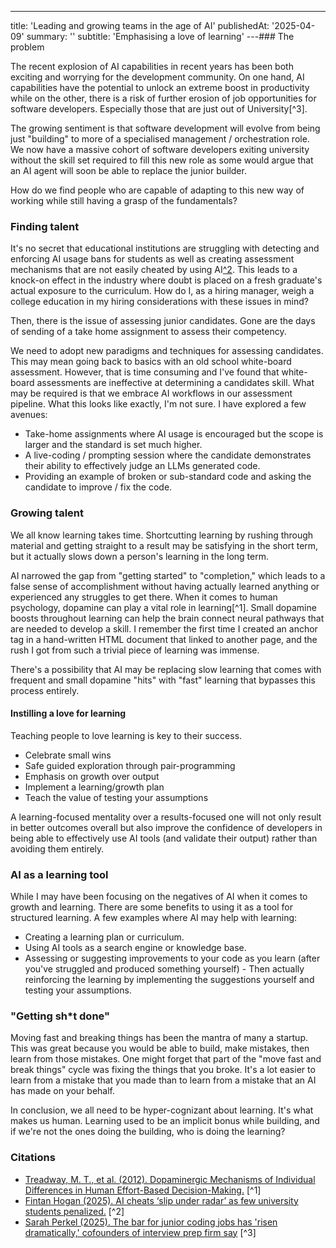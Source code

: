 ---
title: 'Leading and growing teams in the age of AI'
publishedAt: '2025-04-09'
summary: ''
subtitle: 'Emphasising a love of learning'
---### The problem

The recent explosion of AI capabilities in recent years has been both exciting and worrying for the development community. On one hand, AI capabilities have the potential to unlock an extreme boost in productivity while on the other, there is a risk of further erosion of job opportunities for software developers. Especially those that are just out of University[^3].

The growing sentiment is that software development will evolve from being just "building" to more of a specialised management / orchestration role. We now have a massive cohort of software developers exiting university without the skill set required to fill this new role as some would argue that an AI agent will soon be able to replace the junior builder.

How do we find people who are capable of adapting to this new way of working while still having a grasp of the fundamentals?

### Finding talent
It's no secret that educational institutions are struggling with detecting and enforcing AI usage bans for students as well as creating assessment mechanisms that are not easily cheated by using AI[^2](#cit2). This leads to a knock-on effect in the industry where doubt is placed on a fresh graduate's actual exposure to the curriculum. How do I, as a hiring manager, weigh a college education in my hiring considerations with these issues in mind?

Then, there is the issue of assessing junior candidates. Gone are the days of sending of a take home assignment to assess their competency.

We need to adopt new paradigms and techniques for assessing candidates. This may mean going back to basics with an old school white-board assessment. However, that is time consuming and I've found that white-board assessments are ineffective at determining a candidates skill. What may be required is that we embrace AI workflows in our assessment pipeline. What this looks like exactly, I'm not sure. I have explored a few avenues:
- Take-home assignments where AI usage is encouraged but the scope is larger and the standard is set much higher.
- A live-coding / prompting session where the candidate demonstrates their ability to effectively judge an LLMs generated code.
- Providing an example of broken or sub-standard code and asking the candidate to improve / fix the code.

### Growing talent
We all know learning takes time. Shortcutting learning by rushing through material and getting straight to a result may be satisfying in the short term, but it actually slows down a person's learning in the long term.

AI narrowed the gap from "getting started" to "completion," which leads to a false sense of accomplishment without having actually learned anything or experienced any struggles to get there. When it comes to human psychology, dopamine can play a vital role in learning[^1]. Small dopamine boosts throughout learning can help the brain connect neural pathways that are needed to develop a skill. I remember the first time I created an anchor tag in a hand-written HTML document that linked to another page, and the rush I got from such a trivial piece of learning was immense.

There's a possibility that AI may be replacing slow learning that comes with frequent and small dopamine "hits" with "fast" learning that bypasses this process entirely.

#### Instilling a love for learning
Teaching people to love learning is key to their success.

- Celebrate small wins
- Safe guided exploration through pair-programming
- Emphasis on growth over output
- Implement a learning/growth plan
- Teach the value of testing your assumptions

A learning-focused mentality over a results-focused one will not only result in better outcomes overall but also improve the confidence of developers in being able to effectively use AI tools (and validate their output) rather than avoiding them entirely.

### AI as a learning tool
While I may have been focusing on the negatives of AI when it comes to growth and learning. There are some benefits to using it as a tool for structured learning. A few examples where AI may help with learning:
- Creating a learning plan or curriculum.
- Using AI tools as a search engine or knowledge base.
- Assessing or suggesting improvements to your code as you learn (after you've struggled and produced something yourself) - Then actually reinforcing the learning by implementing the suggestions yourself and testing your assumptions.

### "Getting sh*t done"
Moving fast and breaking things has been the mantra of many a startup. This was great because you would be able to build, make mistakes, then learn from those mistakes. One might forget that part of the "move fast and break things" cycle was fixing the things that you broke. It's a lot easier to learn from a mistake that you made than to learn from a mistake that an AI has made on your behalf.

In conclusion, we all need to be hyper-cognizant about learning. It's what makes us human. Learning used to be an implicit bonus while building, and if we're not the ones doing the building, who is doing the learning?

### Citations
- [Treadway, M. T., et al. (2012). Dopaminergic Mechanisms of Individual Differences in Human Effort-Based Decision-Making.](https://cdn.vanderbilt.edu/vu-my/wp-content/uploads/sites/1216/2019/04/14113928/Treadway_J-Neuroscience-2012_Dopaminergic-mechanisms-of-individual-differences-in-human-effort-based-decision-making.pdf)
  [^1]
- [Fintan Hogan (2025). AI cheats ‘slip under radar’ as few university students penalized.](https://www.thetimes.com/uk/education/article/ai-cheats-slip-under-radar-as-few-university-students-penalised-56kpcv6pp?utm_source=chatgpt.com&region=global)
  [^2]
- [Sarah Perkel (2025). The bar for junior coding jobs has 'risen dramatically,' cofounders of interview prep firm say](https://www.businessinsider.com/junior-level-software-developer-coding-jobs-bar-higher-2025-4?utm_source=chatgpt.com)
  [^3]
